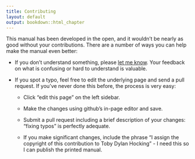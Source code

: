 ```yaml
---
title: Contributing
layout: default
output: bookdown::html_chapter
---
```


This manual has been developed in the open, and it wouldn't be nearly as good 
without your contributions. There are a number of ways you can help make the
manual even better:

* If you don't understand something, please 
  [let me know](mailto:tdhock5@gmail.com). Your feedback on what is confusing
  or hard to understand is valuable.

* If you spot a typo, feel free to edit the underlying page and send a pull 
  request. If you've never done this before, the process is very easy: 
  
    * Click "edit this page" on the left sidebar.
  
    * Make the changes using github's in-page editor and save.
    
    * Submit a pull request including a brief description of your changes: 
      "fixing typos" is perfectly adequate.
      
    * If you make significant changes, include the phrase "I assign the 
      copyright of this contribution to Toby Dylan Hocking" - 
	  I need this so I can publish the printed manual.
